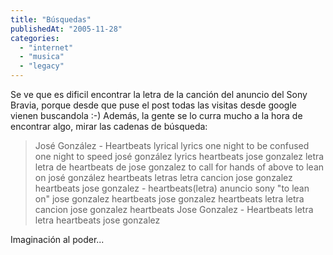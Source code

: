 ```yaml
---
title: "Búsquedas"
publishedAt: "2005-11-28"
categories: 
  - "internet"
  - "musica"
  - "legacy"
---
```


Se ve que es dificil encontrar la letra de la canción del anuncio del Sony Bravia, porque desde que puse el post todas las visitas desde google vienen buscandola :-) Además, la gente se lo curra mucho a la hora de encontrar algo, mirar las cadenas de búsqueda:

> José González - Heartbeats lyrical lyrics one night to be confused one night to speed josé gonzález lyrics heartbeats jose gonzalez letra letra de heartbeats de jose gonzalez to call for hands of above to lean on josé gonzález heartbeats letras letra cancion jose gonzalez heartbeats jose gonzalez - heartbeats(letra) anuncio sony "to lean on" jose gonzalez heartbeats jose gonzalez heartbeats letra letra cancion jose gonzalez heartbeats Jose Gonzalez - Heartbeats letra letra heartbeats jose gonzalez

Imaginación al poder...
